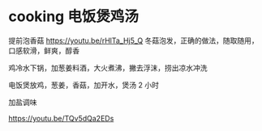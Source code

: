 # cooking 电饭煲鸡汤

提前泡香菇
https://youtu.be/rHlTa_Hj5_Q
冬菇泡发，正确的做法，随取随用，口感软滑，鲜爽，醇香 

鸡冷水下锅，加葱姜料酒，大火煮沸，撇去浮沫，捞出凉水冲洗

电饭煲放鸡，葱姜，香菇，加开水，煲汤 2 小时

加盐调味

https://youtu.be/TQv5dQa2EDs
